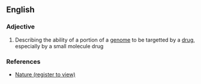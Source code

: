 ==English==

===Adjective===
{{en-adj}}

#{{context|genetics|medicine}} Describing the ability of a portion of a [[genome]] to be targetted by a [[drug]], especially by a small molecule drug

===References===
*[http://www.nature.com/nrd/journal/v6/n3/full/nrd2275.html Nature (register to view)]